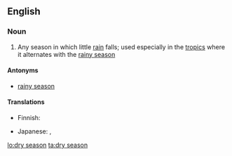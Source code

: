 {{wikipedia}}
==English==

===Noun===
{{en-noun|sg=[[dry]] [[season]]}}

# Any season in which little [[rain]] falls; used especially in the [[tropic]]s where it alternates with the [[rainy season]]

====Antonyms====
*[[rainy season]]

====Translations====
{{top}}
* Finnish: {{t-|fi|kuiva kausi}}
{{mid}}
* Japanese: {{t-|ja|乾季|tr=kanki|sc=Jpan}}, {{t-|ja|乾期|tr=kanki|sc=Jpan}}
{{bottom}}

[[lo:dry season]]
[[ta:dry season]]